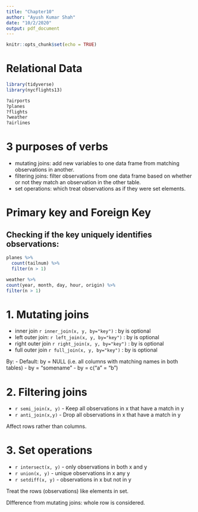 ```yaml
---
title: "Chapter10"
author: "Ayush Kumar Shah"
date: "10/2/2020"
output: pdf_document
---
```


```r
knitr::opts_chunk$set(echo = TRUE)
```

# Relational Data

```r
library(tidyverse)
library(nycflights13)
```

```r
?airports
?planes
?flights
?weather
?airlines
```

# 3 purposes of verbs

- mutating joins: add new variables to one data frame from matching observations in another.
- filtering joins: filter observations from one data frame
  based on whether or not they match an observation in the other
  table.
- set operations: which treat observations as if they were set
  elements.

# Primary key and Foreign Key
## Checking if the key uniquely identifies observations:

```r
planes %>%
  count(tailnum) %>%
  filter(n > 1)

weather %>%
count(year, month, day, hour, origin) %>%
filter(n > 1)
```

# 1. Mutating joins

- inner join `r inner_join(x, y, by="key")` : by is optional
- left outer join: `r left_join(x, y, by="key")` : by is optional
- right outer join `r right_join(x, y, by="key")` : by is optional
- full outer join `r full_join(x, y, by="key")` : by is optional

By:
- Default: by = NULL (i.e. all columns with matching names in both tables)
- by = "somename"
- by = c("a" = "b")

# 2. Filtering joins

- `r semi_join(x, y)` - Keep all observations in x that have a match in y
- `r anti_join(x,y)` - Drop all observations in x that have a match in y

Affect rows rather than columns.

# 3. Set operations

- `r intersect(x, y)` - only observations in both x and y
- `r union(x, y)` - unique observations in x any y
- `r setdiff(x, y)` - observations in x but not in y

Treat the rows (observations) like elements in set.

DIfference from mutating joins: whole row is considered.


